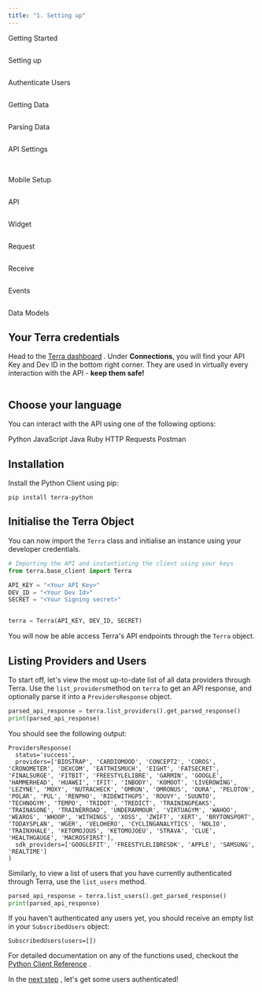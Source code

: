 ```yaml
---
title: "1. Setting up"
---
```

Getting Started  
  
<img className="block" src="https://terradocs.s3.eu-west-2.amazonaws.com/icons/getting-started.png" alt="" />

Setting up  
  
<img className="block" src="https://terradocs.s3.eu-west-2.amazonaws.com/icons/install-on-backend.png" alt="" />

Authenticate Users  
  
<img className="block" src="https://terradocs.s3.eu-west-2.amazonaws.com/icons/authenticate-users.png" alt="" />

Getting Data  
  
<img className="block" src="https://terradocs.s3.eu-west-2.amazonaws.com/icons/receive-data.png" alt="" />

Parsing Data  
  
<img className="block" src="https://terradocs.s3.eu-west-2.amazonaws.com/icons/understand-our-data.png" alt="" />

API Settings  
  
<img className="block" src="https://terradocs.s3.eu-west-2.amazonaws.com/icons/customise-terra.png" alt="" />

<img className="block" src="https://terradocs.s3.eu-west-2.amazonaws.com/icons/manage-integrations.png" alt="" />  
  
Mobile Setup

<img className="block" src="https://terradocs.s3.eu-west-2.amazonaws.com/icons/api-data-models.png" alt="" />  
  
API

<img className="block" src="https://terradocs.s3.eu-west-2.amazonaws.com/icons/widget.png" alt="" />  
  
Widget

<img className="block" src="https://terradocs.s3.eu-west-2.amazonaws.com/icons/historical-data.png" alt="" />  
  
Request

<img className="block" src="https://terradocs.s3.eu-west-2.amazonaws.com/icons/new-data.png" alt="" />  
  
Receive

<img className="block" src="https://terradocs.s3.eu-west-2.amazonaws.com/icons/event-types.png" alt="" />  
  
Events

<img className="block" src="https://terradocs.s3.eu-west-2.amazonaws.com/icons/api-data-models.png" alt="" />  
  
Data Models

## Your Terra credentials

Head to the [Terra dashboard](https://dashboard.tryterra.co)
. Under **Connections**, you will find your API Key and Dev ID in the bottom right corner. They are used in virtually every interaction with the API - **keep them safe!**

<img className="block" src="https://files.readme.io/88cadbf-image.png" alt="" />

## Choose your language

You can interact with the API using one of the following options:

Python JavaScript Java Ruby HTTP Requests Postman

## Installation

Install the Python Client using pip:

```shell shell
pip install terra-python

```

## Initialise the Terra Object

You can now import the `Terra` class and initialise an instance using your developer credentials.

```python python
# Importing the API and instantiating the client using your keys
from terra.base_client import Terra

API_KEY = "<Your API Key>"
DEV_ID = "<Your Dev Id>"
SECRET = "<Your Signing secret>"


terra = Terra(API_KEY, DEV_ID, SECRET)

```

You will now be able access Terra's API endpoints through the `Terra` object.

## Listing Providers and Users

To start off, let's view the most up-to-date list of all data providers through Terra. Use the `list_providers`method on `terra` to get an API response, and optionally parse it into a `ProvidersResponse` object.

```python python
parsed_api_response = terra.list_providers().get_parsed_response()
print(parsed_api_response)

```

You should see the following output:

``` 
ProvidersResponse(
  status='success', 
  providers=['BIOSTRAP', 'CARDIOMOOD', 'CONCEPT2', 'COROS', 'CRONOMETER', 'DEXCOM', 'EATTHISMUCH', 'EIGHT', 'FATSECRET', 'FINALSURGE', 'FITBIT', 'FREESTYLELIBRE', 'GARMIN', 'GOOGLE', 'HAMMERHEAD', 'HUAWEI', 'IFIT', 'INBODY', 'KOMOOT', 'LIVEROWING', 'LEZYNE', 'MOXY', 'NUTRACHECK', 'OMRON', 'OMRONUS', 'OURA', 'PELOTON', 'POLAR', 'PUL', 'RENPHO', 'RIDEWITHGPS', 'ROUVY', 'SUUNTO', 'TECHNOGYM', 'TEMPO', 'TRIDOT', 'TREDICT', 'TRAININGPEAKS', 'TRAINASONE', 'TRAINERROAD', 'UNDERARMOUR', 'VIRTUAGYM', 'WAHOO', 'WEAROS', 'WHOOP', 'WITHINGS', 'XOSS', 'ZWIFT', 'XERT', 'BRYTONSPORT', 'TODAYSPLAN', 'WGER', 'VELOHERO', 'CYCLINGANALYTICS', 'NOLIO', 'TRAINXHALE', 'KETOMOJOUS', 'KETOMOJOEU', 'STRAVA', 'CLUE', 'HEALTHGAUGE', 'MACROSFIRST'], 
  sdk_providers=['GOOGLEFIT', 'FREESTYLELIBRESDK', 'APPLE', 'SAMSUNG', 'REALTIME']
)

```

Similarly, to view a list of users that you have currently authenticated through Terra, use the `list_users` method.

```python python
parsed_api_response = terra.list_users().get_parsed_response()
print(parsed_api_response)

```

If you haven't authenticated any users yet, you should receive an empty list in your `SubscribedUsers` object:

``` 
SubscribedUsers(users=[])

```

For detailed documentation on any of the functions used, checkout the [Python Client Reference](/reference/reference-python-client)
.

In the [next step](authenticate-users)
, let's get some users authenticated!

